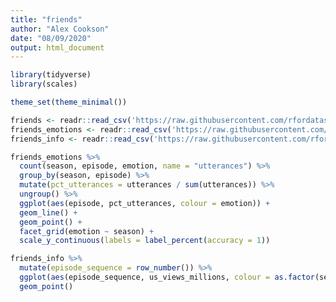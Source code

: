 ```yaml
---
title: "friends"
author: "Alex Cookson"
date: "08/09/2020"
output: html_document
---
```


```r
library(tidyverse)
library(scales)

theme_set(theme_minimal())

friends <- readr::read_csv('https://raw.githubusercontent.com/rfordatascience/tidytuesday/master/data/2020/2020-09-08/friends.csv')
friends_emotions <- readr::read_csv('https://raw.githubusercontent.com/rfordatascience/tidytuesday/master/data/2020/2020-09-08/friends_emotions.csv')
friends_info <- readr::read_csv('https://raw.githubusercontent.com/rfordatascience/tidytuesday/master/data/2020/2020-09-08/friends_info.csv')
```

```r
friends_emotions %>%
  count(season, episode, emotion, name = "utterances") %>%
  group_by(season, episode) %>%
  mutate(pct_utterances = utterances / sum(utterances)) %>%
  ungroup() %>%
  ggplot(aes(episode, pct_utterances, colour = emotion)) +
  geom_line() +
  geom_point() +
  facet_grid(emotion ~ season) +
  scale_y_continuous(labels = label_percent(accuracy = 1))
```

```r
friends_info %>%
  mutate(episode_sequence = row_number()) %>%
  ggplot(aes(episode_sequence, us_views_millions, colour = as.factor(season))) +
  geom_point()
```


